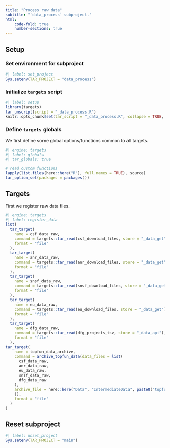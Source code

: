 ```yaml
---
title: "Process raw data"
subtitle: "`data_process` subproject."
html:
    code-fold: true
    number-sections: true
---
```



## Setup

### Set environment for subproject

```r
#| label: set_project
Sys.setenv(TAR_PROJECT = "data_process")
```

### Initialize `targets` script

```r
#| label: setup
library(targets)
tar_unscript(script = "_data_process.R")
knitr::opts_chunk$set(tar_script = "_data_process.R", collapse = TRUE, comment = "#>")
```


### Define `targets` globals

We first define some global options/functions common to all targets.

```r
#| engine: targets
#| label: globals
#| tar_globals: true

# read custom functions
lapply(list.files(here::here("R"), full.names = TRUE), source)
tar_option_set(packages = packages())
```

## Targets

First we register raw data files.
```r
#| engine: targets
#| label: register_data
list(
  tar_target(
    name = csf_data_raw,
    command = targets::tar_read(csf_download_files, store = "_data_get"),
    format = "file" 
  ),
  tar_target(
    name = anr_data_raw,
    command = targets::tar_read(anr_download_files, store = "_data_get"),
    format = "file" 
  ),
  tar_target(
    name = snsf_data_raw,
    command = targets::tar_read(snsf_download_files, store = "_data_get"),
    format = "file" 
  ),
  tar_target(
    name = eu_data_raw,
    command = targets::tar_read(eu_download_files, store = "_data_get"),
    format = "file" 
  ),
  tar_target(
    name = dfg_data_raw,
    command = targets::tar_read(dfg_projects_tsv, store = "_data_api"),
    format = "file" 
  ),
tar_target(
    name = topfun_data_archive,
    command = archive_topfun_data(data_files = list(
      csf_data_raw,
      anr_data_raw,
      eu_data_raw,
      snsf_data_raw,
      dfg_data_raw
    ),
    archive_file = here::here("Data", "IntermediateData", paste0("topfun_data_archive-", format(Sys.time(), "%Y%m%d%H%M%S"), ".zip")
    )),
    format = "file" 
  )
)
```

## Reset subproject
```r
#| label: unset_project
Sys.setenv(TAR_PROJECT = "main")
```